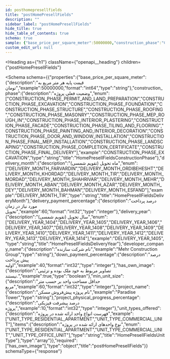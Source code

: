 ```yaml
---
id: posthomepresellfields
title: "postHomePresellFields"
description: ""
sidebar_label: "postHomePresellFields"
hide_title: true
hide_table_of_contents: true
schema: true
sample: {"base_price_per_square_meter":50000000,"construction_phase":"CONSTRUCTION_PHASE_EXCAVATION","delivery_month":"DELIVERY_MONTH_TIR","delivery_payment_percentage":60,"delivery_year":"DELIVERY_YEAR_1405","developer_company_name":"Mehr Construction Group","down_payment_percentage":40,"has_own_image":true,"min_unit_size":60,"project_name":"Paradise Tower","project_physical_progress_percentage":10,"unit_types_offered":["UNIT_TYPE_RESIDENTIAL_APARTMENT","UNIT_TYPE_COMMERCIAL_UNIT"]}
custom_edit_url: null
---
```



<Heading
  as={"h1"}
  className={"openapi__heading"}
  children={"postHomePresellFields"}
>
</Heading>





<Schema
  schema={{"properties":{"base_price_per_square_meter":{"description":"قیمت پایه هر متر مربع به تومان","example":50000000,"format":"int64","type":"string"},"construction_phase":{"description":"وضعیت فعلی پروژه","enum":["CONSTRUCTION_PHASE_PERMIT_AND_LAND_PREPARATION","CONSTRUCTION_PHASE_EXCAVATION","CONSTRUCTION_PHASE_FOUNDATION","CONSTRUCTION_PHASE_STRUCTURE","CONSTRUCTION_PHASE_ROOFING","CONSTRUCTION_PHASE_MASONRY","CONSTRUCTION_PHASE_MEP_ROUGH_IN","CONSTRUCTION_PHASE_INTERIOR_PLASTERING","CONSTRUCTION_PHASE_FACADE","CONSTRUCTION_PHASE_TILING_AND_FLOORING","CONSTRUCTION_PHASE_PAINTING_AND_INTERIOR_DECORATION","CONSTRUCTION_PHASE_DOOR_AND_WINDOW_INSTALLATION","CONSTRUCTION_PHASE_FINAL_MEP_INSTALLATION","CONSTRUCTION_PHASE_LANDSCAPING","CONSTRUCTION_PHASE_COMPLETION_CERTIFICATE","CONSTRUCTION_PHASE_FINAL_DELIVERY"],"example":"CONSTRUCTION_PHASE_EXCAVATION","type":"string","title":"HomePresellFieldsConstructionPhase"},"delivery_month":{"description":"ماه تحویل (تقویم شمسی)","enum":["DELIVERY_MONTH_FARVARDIN","DELIVERY_MONTH_ORDIBEHESHT","DELIVERY_MONTH_KHORDAD","DELIVERY_MONTH_TIR","DELIVERY_MONTH_MORDAD","DELIVERY_MONTH_SHAHRIVAR","DELIVERY_MONTH_MEHR","DELIVERY_MONTH_ABAN","DELIVERY_MONTH_AZAR","DELIVERY_MONTH_DEY","DELIVERY_MONTH_BAHMAN","DELIVERY_MONTH_ESFAND"],"example":"DELIVERY_MONTH_TIR","type":"string","title":"HomePresellFieldsDeliveryMonth"},"delivery_payment_percentage":{"description":"درصد پرداخت مورد نیاز در زمان تحویل","example":60,"format":"int32","type":"integer"},"delivery_year":{"description":"سال تحویل (تقویم شمسی)","enum":["DELIVERY_YEAR_1404","DELIVERY_YEAR_1405","DELIVERY_YEAR_1406","DELIVERY_YEAR_1407","DELIVERY_YEAR_1408","DELIVERY_YEAR_1409","DELIVERY_YEAR_1410","DELIVERY_YEAR_1411","DELIVERY_YEAR_1412","DELIVERY_YEAR_1413","DELIVERY_YEAR_1414"],"example":"DELIVERY_YEAR_1405","type":"string","title":"HomePresellFieldsDeliveryYear"},"developer_company_name":{"description":"نام شرکت سازنده","example":"Mehr Construction Group","type":"string"},"down_payment_percentage":{"description":"درصد پیش پرداخت اولیه","example":40,"format":"int32","type":"integer"},"has_own_image":{"description":"تصاویر مربوط به خود ملک بوده و تزئینی نیستند.","example":true,"type":"boolean"},"min_unit_size":{"description":"حداقل مساحت واحد بر حسب متر مربع","example":60,"format":"int32","type":"integer"},"project_name":{"description":"نام پروژه پیش‌فروش مسکن","example":"Paradise Tower","type":"string"},"project_physical_progress_percentage":{"description":"درصد پیشرفت فیزیکی پروژه","example":10,"format":"int32","type":"integer"},"unit_types_offered":{"description":"فهرست انواع واحد ارائه شده در پروژه","example":["UNIT_TYPE_RESIDENTIAL_APARTMENT","UNIT_TYPE_COMMERCIAL_UNIT"],"items":{"description":"نوع واحدهای ارائه شده در پروژه","enum":["UNIT_TYPE_RESIDENTIAL_APARTMENT","UNIT_TYPE_COMMERCIAL_UNIT","UNIT_TYPE_OFFICE_UNIT"],"type":"string","title":"HomePresellFieldsUnitType"},"type":"array"}},"required":["has_own_image"],"type":"object","title":"postHomePresellFields"}}
  schemaType={"response"}
>
  
</Schema>
            
